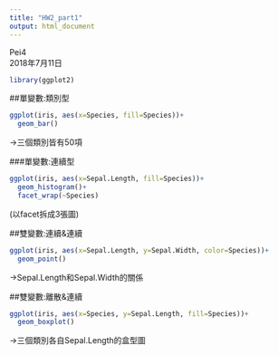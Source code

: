 ```yaml
---
title: "HW2_part1"
output: html_document
---
```

Pei4  
2018年7月11日  
```r
library(ggplot2)

```
##單變數:類別型  
```r
ggplot(iris, aes(x=Species, fill=Species))+
  geom_bar()

```

→三個類別皆有50項  

###單變數:連續型
```r
ggplot(iris, aes(x=Sepal.Length, fill=Species))+
  geom_histogram()+
  facet_wrap(~Species)
```

(以facet拆成3張圖)  

##雙變數:連續&連續
```r
ggplot(iris, aes(x=Sepal.Length, y=Sepal.Width, color=Species))+
  geom_point()
```

→Sepal.Length和Sepal.Width的關係

##雙變數:離散&連續
```r
ggplot(iris, aes(x=Species, y=Sepal.Length, fill=Species))+
  geom_boxplot()
```

→三個類別各自Sepal.Length的盒型圖
